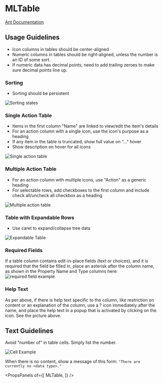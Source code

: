 
# MLTable

[Ant Documentation](https://3x.ant.design/components/table)

## Usage Guidelines
* Icon columns in tables should be center-aligned
* Numeric columns in tables should be right-aligned, unless the number is an ID of some sort.
* If numeric data has decimal points, need to add trailing zeroes to make sure decimal points line up.
### Sorting
* Sorting should be persistent 

![Sorting states](images/table_sorting.png)
### Single Action Table
* Items in the first column "Name" are linked to view/edit the item's details
* For an action column with a single icon, use the icon's purpose as a heading
* If any item in the table is truncated, show full value on "..." hover
* Show description on hover for all icons

![Single action table](images/single_action_table.png)
### Multiple Action Table
* For an action column with multiple icons, use "Action" as a generic heading
* For selectable rows, add checkboxes to the first column and include check all/uncheck all checkbox as a heading

![Multiple action table](images/multiple_action_table.png)
### Table with Expandable Rows
* Use caret to expand/collapse tree data

![Expandable Table](images/expandable_table.png)
### Required Fields
If a table column contains edit-in-place fields (text or choices), and it is required that the field be filled in, place an asterisk after the column name, as shown in the Property Name and Type columns here: ![required field example](images/table_required_field.png)

### Help Text
As per above, if there is help text specific to the column, like restriction on content or an explanation of the column, use a ? icon immediately after the name, and place the help text in a popup that is activated by clicking on the icon. See the picture above.

## Text Guidelines
Avoid "number of" in table cells. Simply list the number. 

![Cell Example](images/table_cell.png)

When there is no content, show a message of this form: `"There are currently no <data type>."`

<PropsPanels of={[
  MLTable,
]} />
